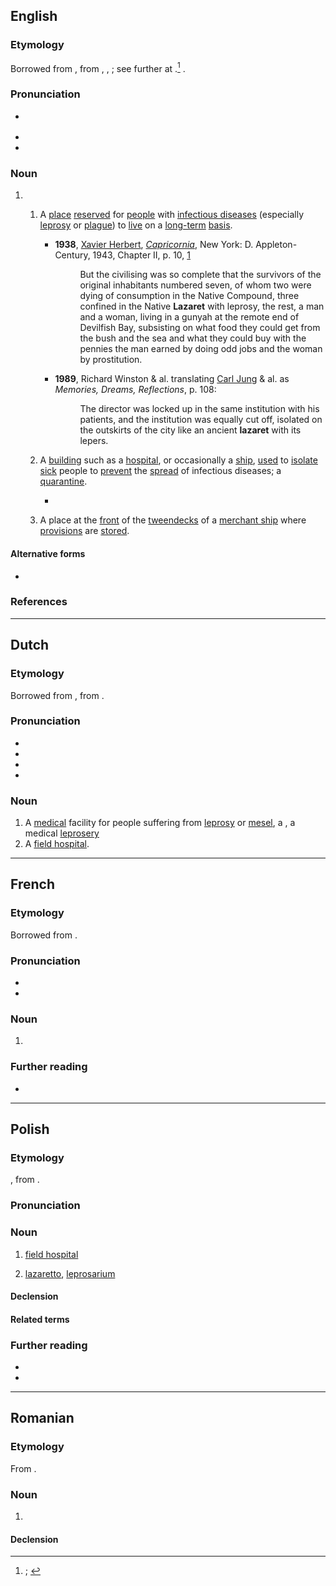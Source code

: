 {{also|lazarèt}}
==English==

===Etymology===
Borrowed from {{bor|en|fr|lazaret}}, from {{der|en|it|lazzareto}} {{qualifier|archaic}}, {{m|it|lazzaretto}}, {{m|it|lazzeretto}}; see further at {{m|en|lazaretto}}.<ref>{{R:OED Online|pos=n|id=106539|date=March 2022|nodot=1}}; {{R:Lexico|pos=n}}</ref> {{doublet|en|lazaretto}}.

===Pronunciation===
* {{a|RP|GA}} {{IPA|en|/ˌlæzəˈɹɛt/}}
* {{rhymes|en|ɛt|s=3}}
* {{hyphenation|en|la|zar|et}}

===Noun===
{{en-noun}}

# {{synonym of|en|lazaretto}}
## {{lb|en|historical}} A [[place#Noun|place]] [[reserve#Verb|reserved]] for [[person#Noun|people]] with [[infectious disease]]s (especially [[leprosy]] or [[plague#Noun|plague]]) to [[live#Verb|live]] on a [[long-term]] [[basis]].
##* '''1938''', [[w:Xavier Herbert|Xavier Herbert]], ''[[w:Capricornia (novel)|Capricornia]]'', New York: D. Appleton-Century, 1943, Chapter II, p. 10, [https://archive.org/details/capricornianovel00herb]
##*: But the civilising was so complete that the survivors of the original inhabitants numbered seven, of whom two were dying of consumption in the Native Compound, three confined in the Native '''Lazaret''' with leprosy, the rest, a man and a woman, living in a gunyah at the remote end of Devilfish Bay, subsisting on what food they could get from the bush and the sea and what they could buy with the pennies the man earned by doing odd jobs and the woman by prostitution.
##* '''1989''', Richard Winston & al. translating [[w:Carl Jung|Carl Jung]] & al. as ''Memories, Dreams, Reflections'', p. 108:
##*: The director was locked up in the same institution with his patients, and the institution was equally cut off, isolated on the outskirts of the city like an ancient '''lazaret''' with its lepers.
## {{lb|en|historical|also|figuratively}} A [[building#Noub|building]] such as a [[hospital]], or occasionally a [[ship#Noun|ship]], [[use#Verb|used]] to [[isolate#Verb|isolate]] [[sick#Adjective|sick]] people to [[prevent]] the [[spread#Noun|spread]] of infectious diseases; a [[quarantine#Noun|quarantine]].
##* {{RQ:Byron Don Juan|canto=II|lines=215–216|passage=The liver is the '''lazaret''' of bile, / But very rarely executes its function}}
## {{lb|en|nautical}} A place at the [[front#Preposition|front]] of the [[tweendeck]]s of a [[merchant ship]] where [[provision#Noun|provisions]] are [[store#Verb|stored]].

====Alternative forms====
* {{alter|en|lazarette}} {{qualifier|obsolete}}

===References===
<references/>

{{cln|en|words suffixed with -et}}
{{c|en|Healthcare|Public safety|Medicine|Ship parts|Buildings}}

----

==Dutch==

===Etymology===
Borrowed from {{bor|nl|fr|lazaret}}, from {{der|nl|it|lazzaretto}}.

===Pronunciation===
* {{IPA|nl|/ˌlaː.zaːˈrɛt/}}
* {{audio|nl|Nl-lazaret.ogg|Audio}}
* {{hyphenation|nl|la|za|ret}}
* {{rhyme|nl|ɛt|s=3}}

===Noun===
{{nl-noun|m|g2=n|-en|-}}

# A [[medical]] facility for people suffering from [[leprosy]] or [[mesel]], a {{l|en|lazaret}}, a medical [[leprosery]]
# A [[field hospital]].
#: {{syn|nl|veldhospitaal}}

----

==French==

===Etymology===
Borrowed from {{bor|fr|it|lazzaretto}}.

===Pronunciation===
* {{fr-IPA}}
* {{audio|fr|LL-Q150 (fra)-Poslovitch-lazaret.wav|Audio}}

===Noun===
{{fr-noun|m}}

# {{l|en|lazaret}}

===Further reading===
* {{R:TLFi}}

----

==Polish==
{{wp|lang=pl}}

===Etymology===
{{bor+|pl|fr|lazaret}}, from {{der|pl|it|lazzaretto}}.

===Pronunciation===
{{pl-p}}

===Noun===
{{pl-noun|m-in}}

# {{lb|pl|dated}} [[field hospital]]
# {{lb|pl|dated}} [[lazaretto]], [[leprosarium]] {{gl|medical facility specializing in treating contagious diseases, especially [[leprosy]]}}

====Declension====
{{pl-decl-noun-m-in}}

====Related terms====
{{col3|pl|title=adjective|lazaretowy}}

===Further reading===
* {{R:pl:WSJP}}
* {{R:pl:PWN}}

{{C|pl|Healthcare}}

----

==Romanian==

===Etymology===
From {{bor|ro|fr|lazaret}}.

===Noun===
{{ro-noun|n|lazarete}}

# {{l|en|lazaret}}

====Declension====
{{ro-noun-n}}